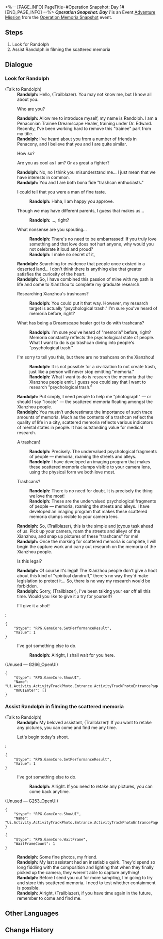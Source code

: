 <%-- [PAGE_INFO]
PageTitle=#Operation Snapshot: Day 1#
[END_PAGE_INFO] --%>
{{Stub|Dialogue.}}
{{Mission Infobox
|id            = 8024301
|title         = 
|image         = <!--Mission Operation Snapshot Day 1.png-->
|type          = Adventure
|event_name    = Operation Memoria Snapshot
|chapter       = 
|requirements  = [[Trailblaze Mission]] ''[[Tales from the Golden Age]]'' completed
|summary       = <!--official mission summary from Fate's Atlas-->
|characters    = Randolph; Trailblazer
|startLocation = [[The Xianzhou Luofu]] - [[Central Starskiff Haven]]
|world         = The Xianzhou Luofu
|area          = Central Starskiff Haven
|prev          = 
|next          = Operation Snapshot: Day 2
|rewards       = Credit*1,000
}}
'''''Operation Snapshot: Day 1''''' is an Event [[Adventure Mission]] from the [[Operation Memoria Snapshot]] event.

==Steps==
# Look for Randolph
# Assist Randolph in filming the scattered memoria

<!--
==Gameplay Notes==

--><!--
==Trial Character==

-->
==Dialogue==
{{Stub Dialogue}}
===Look for Randolph{{subst:void|<!--802430101-->}}===
{{Mission Description|type=adventure|location=Central Starskiff Haven|Apparently there's an outworlder named Randolph who's looking for you at Starskiff Haven. You decide to check it out.}}
{{Dialogue Start}}

;(Talk to Randolph)
:{{tx}}
:'''Randolph:''' Hello, (Trailblazer). You may not know me, but I know all about you.
:{{DIcon|Arrow}} Who are you?
:'''Randolph:''' Allow me to introduce myself, my name is Randolph. I am a Penaconian Trainee Dreamscape Healer, training under Dr. Edward. Recently, I've been working hard to remove this "trainee" part from my title.
:'''Randolph:''' I've heard about you from a number of friends in Penacony, and I believe that you and I are quite similar.
:{{DIcon|Arrow}} How so?
:{{DIcon|Arrow}} Are you as cool as I am? Or as great a fighter?
:'''Randolph:''' No, no I think you misunderstand me... I just mean that we have interests in common.
:'''Randolph:''' You and I are both bona fide "trashcan enthusiasts."
:{{DIcon|Arrow}} I could tell that you were a man of fine taste.
::'''Randolph:''' Haha, I am happy you approve.
:{{DIcon|Arrow}} Though we may have different parents, I guess that makes us...
::'''Randolph:''' ...{{MC|f=Siblings|m=Brothers}}, right?
:{{DIcon|Arrow}} What nonsense are you spouting...
::'''Randolph:''' There's no need to be embarrassed! If you truly love something and that love does not hurt anyone, why would you not celebrate it loud and proud?
::'''Randolph:''' I make no secret of it, {{Size|32|I love rummaging through trashcans!}}
:'''Randolph:''' Searching for evidence that people once existed in a deserted land... I don't think there is anything else that greater satisfies the curiosity of the heart.
:'''Randolph:''' So, I have combined this passion of mine with my path in life and come to Xianzhou to complete my graduate research.
:{{DIcon|Arrow}} Researching Xianzhou's trashcans?
::'''Randolph:''' You could put it that way. However, my research target is actually "psychological trash." I'm sure you've heard of memoria before, right?
:{{DIcon|Arrow}} What has being a Dreamscape healer got to do with trashcans?
::'''Randolph:''' I'm sure you've heard of "memoria" before, right? Memoria constantly reflects the psychological state of people. What I want to do is go trashcan diving into people's "psychological trash."
:{{DIcon|Arrow}} I'm sorry to tell you this, but there are no trashcans on the Xianzhou!
::'''Randolph:''' It is not possible for a civilization to not create trash, just like a person will never stop emitting "memoria."
::'''Randolph:''' What I want to do is research the memoria that the Xianzhou people emit. I guess you could say that I want to research "psychological trash."
:'''Randolph:''' Put simply, I need people to help me "photograph" &mdash; or should I say "locate" &mdash; the scattered memoria floating amongst the Xianzhou people.
:'''Randolph:''' You mustn't underestimate the importance of such trace amounts of memoria. Much as the contents of a trashcan reflect the quality of life in a city, scattered memoria reflects various indicators of mental states in people. It has outstanding value for medical research.
:{{DIcon|Arrow}} A trashcan!
::'''Randolph:''' Precisely. The undervalued psychological fragments of people &mdash; memoria, roaming the streets and alleys.
::'''Randolph:''' I have developed an imaging program that makes these scattered memoria clumps visible to your camera lens, using the physical form we both love most.
:{{DIcon|Arrow}} Trashcans?
::'''Randolph:''' There is no need for doubt. It is precisely the thing we love the most!
::'''Randolph:''' These are the undervalued psychological fragments of people &mdash; memoria, roaming the streets and alleys. I have developed an imaging program that makes these scattered memoria clumps visible to your camera lens.
:'''Randolph:''' So, (Trailblazer), this is the simple and joyous task ahead of us. Pick up your camera, roam the streets and alleys of the Xianzhou, and snap up pictures of these "trashcans" for me!
:'''Randolph:''' Once the marking for scattered memoria is complete, I will begin the capture work and carry out research on the memoria of the Xianzhou people.
:{{DIcon|Arrow}} Is this legal?
:'''Randolph:''' Of course it's legal! The Xianzhou people don't give a hoot about this kind of "spiritual dandruff," there's no way they'd make legislation to protect it... So, there is no way my research would be forbidden.
:'''Randolph:''' Sorry, (Trailblazer), I've been talking your ear off all this time. Would you like to give it a try for yourself?
:{{DIcon|Arrow}} I'll give it a shot!
:<pre>{
	"$type": "RPG.GameCore.SetPerformanceResult",
	"Value": 1
}</pre>
:{{DIcon|Exit}} I've got something else to do.
::'''Randolph:''' Alright, I shall wait for you here.
::{{tx}}

;(Unused &mdash; G266_OpenUI)
<pre>{
	"$type": "RPG.GameCore.ShowUI",
	"Name": "Ui.Activity.ActivityTrackPhoto.Entrance.ActivityTrackPhotoEntrancePage",
	"OnUIEnter": []
}</pre>
{{Dialogue End}}

===Assist Randolph in filming the scattered memoria{{subst:void|<!--802430102-->}}===
{{Mission Description|type=adventure|location=Central Starskiff Haven|update|Aid the Trainee Healer Randolph with the filming, thus helping him to position and capture these scattered memoria.}}
{{Dialogue Start}}

;(Talk to Randolph)
:'''Randolph:''' My beloved assistant, (Trailblazer)! If you want to retake any pictures, you can come and find me any time.
:{{DIcon|Travel Log}} Let's begin today's shoot.
:<pre>{
	"$type": "RPG.GameCore.SetPerformanceResult",
	"Value": 1
}</pre>
:{{DIcon|Exit}} I've got something else to do.
::'''Randolph:''' Alright. If you need to retake any pictures, you can come back anytime.

;(Unused &mdash; G253_OpenUI)
<pre>{
	"$type": "RPG.GameCore.ShowUI",
	"Name": "Ui.Activity.ActivityTrackPhoto.Entrance.ActivityTrackPhotoEntrancePage"
}</pre>
<pre>{
	"$type": "RPG.GameCore.WaitFrame",
	"WaitFrameCount": 1
}</pre>
:'''Randolph:''' Some fine photos, my friend.
:'''Randolph:''' My last assistant had an insatiable quirk. They'd spend so long fiddling with the composition and lighting that when they finally picked up the camera, they weren't able to capture anything!
:'''Randolph:''' Before I send you out for more sampling, I'm going to try and store this scattered memoria. I need to test whether containment is possible.
:'''Randolph:''' Alright, (Trailblazer), if you have time again in the future, remember to come and find me.
{{Dialogue End}}

==Other Languages==
{{Other Languages
|en   = Operation Snapshot: Day 1
|zhs  = 留影计划·第一日
|zht  = 留影計畫•第一日
|ja   = スナップショット計画・1日目
|ko   = 촬영 계획•1일차
|es   = Operación instantáneas: Día 1
|fr   = Opération cliché&nbsp;: Jour 1
|ru   = Операция по фотосъёмке: день 1
|th   = แผนถ่ายภาพ: วันที่ 1
|vi   = Kế Hoạch Lưu Giữ Ảnh: Ngày 1
|de   = Operation Schattenspiel: Tag 1
|id   = Proyek Pemotretan: Hari 1
|pt   = Operação Captura: Dia 1
}}

==Change History==
{{Change History|2.4}}
